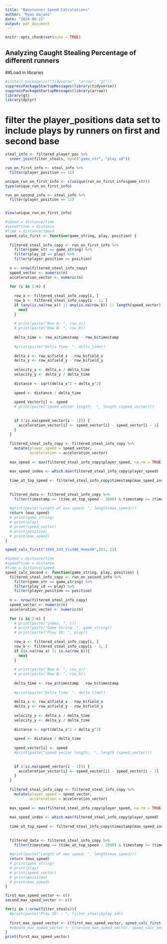 ---
title: "Baserunner Speed Calculations"
author: "Ryan Dajani"
date: "2024-06-21"
output: pdf_document
---

```{r setup, include=FALSE}
knitr::opts_chunk$set(echo = TRUE)
```

## Analyzing Caught Stealing Percentage of different runners

##Load in libraries

```{r, warning=FALSE}
#install.packages(c("tidyverse", "arrow", "gt"))
suppressPackageStartupMessages(library(tidyverse))
suppressPackageStartupMessages(library(arrow))
library(gt)
library(dplyr)
```

# filter the player_positions data set to include plays by runners on first and second base
```{r}
steal_info <- filtered_player_pos %>%
  inner_join(filter_steals, by=c("game_str", "play_id"))

run_on_first_info <- steal_info %>%
  filter(player_position == 11)

unique_run_on_first_info <- c(unique(run_on_first_info$game_str))
type(unique_run_on_first_info)

run_on_second_info <- steal_info %>%
  filter(player_position == 12)


View(unique_run_on_first_info)


```

```{r}
#speed = distance/time
#speed*time = distance
#time = distance/speed
speed_calc_first <- function(game_string, play, position) {
  
  filtered_steal_info_copy <- run_on_first_info %>%
    filter(game_str == game_string) %>%
    filter(play_id == play) %>%
    filter(player_position == position)
  
  n <- nrow(filtered_steal_info_copy)
  speed_vector <- numeric(n)
  acceleration_vector <- numeric(n)
  
  for (i in 2:n) {
    
    row_a <- filtered_steal_info_copy[i, ]
    row_b <- filtered_steal_info_copy[i - 1, ]
    if (any(is.na(row_a)) || any(is.na(row_b)) || length(speed_vector) <= 0){
      next
    }
    
    # print(paste("Row A: ", row_a))
    # print(paste("Row B: ", row_b))
    
    delta_time <- row_a$timestamp - row_b$timestamp
    
    #print(paste("Delta Time: ", delta_time))
    
    delta_x <- row_a$field_x - row_b$field_x
    delta_y <- row_a$field_y - row_b$field_y
    
    velocity_x <- delta_x / delta_time
    velocity_y <- delta_y / delta_time
    
    distance <- sqrt(delta_x^2 + delta_y^2)
    
    speed <- distance / delta_time
    
    speed_vector[i] <- speed
    # print(paste("speed vector length:  ", length (speed_vector)))
    
    
    if (!is.na(speed_vector[i - 1])) {
      acceleration_vector[i] <- speed_vector[i] - speed_vector[i - 1]
    }
  }
  
  filtered_steal_info_copy <- filtered_steal_info_copy %>%
    mutate(player_speed = speed_vector,
           acceleration = acceleration_vector)
  
  max_speed <- max(filtered_steal_info_copy$player_speed, na.rm = TRUE)
  
  max_speed_index <- which.max(filtered_steal_info_copy$player_speed)
  
  time_at_top_speed <- filtered_steal_info_copy$timestamp[max_speed_index]
  
  
  filtered_data <- filtered_steal_info_copy %>%
    filter(timestamp >= (time_at_top_speed - 2000) & timestamp <= (time_at_top_speed + 2000))
  
  #print(paste("Length of max speed: ", length(max_speed)))
  return (max_speed)
  # print(game_string)
  # print(play)
  # print(speed_vector)
  # print(position)
  # print(max_speed)
}

speed_calc_first("1884_143_Vis4BE_Home4A",251, 11)
```

```{r}
#speed = distance/time
#speed*time = distance
#time = distance/speed
speed_calc_second <- function(game_string, play, position) {
  filtered_steal_info_copy <- run_on_second_info %>%
    filter(game_str == game_string) %>%
    filter(play_id == play) %>%
    filter(player_position == position)
  
  n <- nrow(filtered_steal_info_copy)
  speed_vector <- numeric(n)
  acceleration_vector <- numeric(n)
  
  for (i in 2:n) {
    # print(paste("index: ", i))
    # print(paste("Game String: ", game_string))
    # print(paste("Play ID: ", play))
    
    row_a <- filtered_steal_info_copy[i, ]
    row_b <- filtered_steal_info_copy[i - 1, ]
    if (is.na(row_a) || is.na(row_b)){
      next
    }
    
    # print(paste("Row A: ", row_a))
    # print(paste("Row B: ", row_b))
    
    delta_time <- row_a$timestamp - row_b$timestamp
    
    #print(paste("Delta Time: ", delta_time))
    
    delta_x <- row_a$field_x - row_b$field_x
    delta_y <- row_a$field_y - row_b$field_y
    
    velocity_x <- delta_x / delta_time
    velocity_y <- delta_y / delta_time
    
    distance <- sqrt(delta_x^2 + delta_y^2)
    
    speed <- distance / delta_time
    
    speed_vector[i] <- speed
    #print(paste("speed vector length:  ", length (speed_vector)))
    
    
    if (!is.na(speed_vector[i - 1])) {
      acceleration_vector[i] <- speed_vector[i] - speed_vector[i - 1]
    }
  }
  
  filtered_steal_info_copy <- filtered_steal_info_copy %>%
    mutate(player_speed = speed_vector,
           acceleration = acceleration_vector)
  
  max_speed <- max(filtered_steal_info_copy$player_speed, na.rm = TRUE)
  
  max_speed_index <- which.max(filtered_steal_info_copy$player_speed)
  
  time_at_top_speed <- filtered_steal_info_copy$timestamp[max_speed_index]
  
  
  filtered_data <- filtered_steal_info_copy %>%
    filter(timestamp >= (time_at_top_speed - 2000) & timestamp <= (time_at_top_speed + 2000))
  
  #print(paste("Length of max speed: ", length(max_speed)))
  return (max_speed)
  # print(game_string)
  # print(play)
  # print(speed_vector)
  # print(position)
  # print(max_speed)
}
```


```{r}
first_max_speed_vector <- c()
second_max_speed_vector <- c()

for(i in 1:nrow(filter_steals)){
  #print(paste("Play ID: : ", filter_steals$play_id))
  
  first_max_speed_vector <- c(first_max_speed_vector, speed_calc_first(filter_steals$game_str[i], filter_steals$play_id[i], 11))
  #second_max_speed_vector <- c(second_max_speed_vector, speed_calc_second(filter_steals$game_str[i], filter_steals$play_id[i], 12))
}
print(first_max_speed_vector)
```